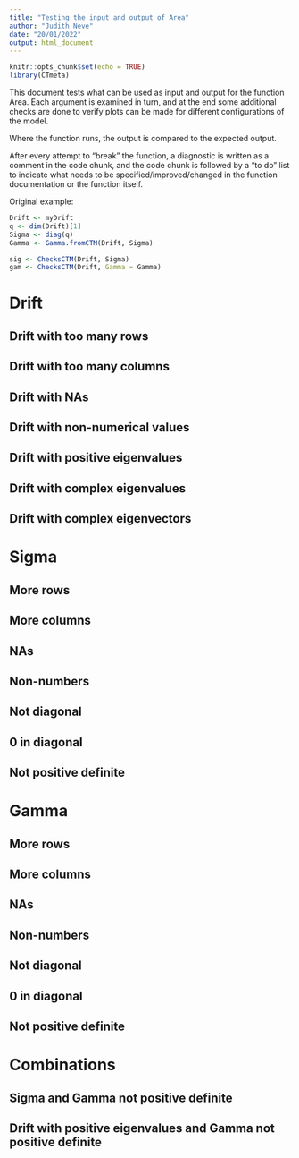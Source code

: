 ```yaml
---
title: "Testing the input and output of Area"
author: "Judith Neve"
date: "20/01/2022"
output: html_document
---
```


```r
knitr::opts_chunk$set(echo = TRUE)
library(CTmeta)
```

This document tests what can be used as input and output for the function Area. Each argument is examined in turn, and at the end some additional checks are done to verify plots can be made for different configurations of the model.

Where the function runs, the output is compared to the expected output.

After every attempt to "break" the function, a diagnostic is written as a comment in the code chunk, and the code chunk is followed by a "to do" list to indicate what needs to be specified/improved/changed in the function documentation or the function itself.

Original example:

```r
Drift <- myDrift
q <- dim(Drift)[1]
Sigma <- diag(q)
Gamma <- Gamma.fromCTM(Drift, Sigma)

sig <- ChecksCTM(Drift, Sigma)
gam <- ChecksCTM(Drift, Gamma = Gamma)
```

# Drift

## Drift with too many rows

## Drift with too many columns

## Drift with NAs

## Drift with non-numerical values

## Drift with positive eigenvalues

## Drift with complex eigenvalues

## Drift with complex eigenvectors



# Sigma

## More rows

## More columns

## NAs

## Non-numbers

## Not diagonal

## 0 in diagonal

## Not positive definite



# Gamma

## More rows

## More columns

## NAs

## Non-numbers

## Not diagonal

## 0 in diagonal

## Not positive definite



# Combinations

## Sigma and Gamma not positive definite

## Drift with positive eigenvalues and Gamma not positive definite